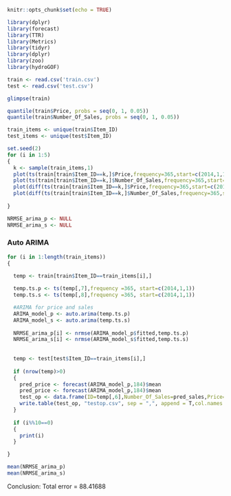 
```{r setup, include=FALSE}
knitr::opts_chunk$set(echo = TRUE)
```


```{r}
library(dplyr)
library(forecast)
library(TTR)
library(Metrics)
library(tidyr)
library(dplyr)
library(zoo)
library(hydroGOF)
```



```{r}

train <- read.csv('train.csv')
test <- read.csv('test.csv')

glimpse(train)


```


```{r}

quantile(train$Price, probs = seq(0, 1, 0.05))
quantile(train$Number_Of_Sales, probs = seq(0, 1, 0.05))
```



```{r}

train_items <- unique(train$Item_ID)
test_items <- unique(test$Item_ID)

```

```{r}
set.seed(2)
for (i in 1:5)
{
  k <- sample(train_items,1)
  plot(ts(train[train$Item_ID==k,]$Price,frequency=365,start=c(2014,1,1)),ylab="Price",main="TS price")
  plot(ts(train[train$Item_ID==k,]$Number_Of_Sales,frequency=365,start=c(2014,1,1)),ylab="Sales",main="TS sales")
  plot(diff(ts(train[train$Item_ID==k,]$Price,frequency=365,start=c(2014,1,1)),differences = 2),ylab="Price",main="TS 2nd order differencing price")
  plot(diff(ts(train[train$Item_ID==k,]$Number_Of_Sales,frequency=365,start=c(2014,1,1)),differences = 2),ylab="Sales",main="TS 2nd order differencing sales")
  
}

```



```{r}

NRMSE_arima_p <- NULL
NRMSE_arima_s <- NULL

```


### Auto ARIMA

```{r}


for (i in 1:length(train_items))
{
  
  temp <- train[train$Item_ID==train_items[i],]

  temp.ts.p <- ts(temp[,7],frequency =365, start=c(2014,1,1))
  temp.ts.s <- ts(temp[,8],frequency =365, start=c(2014,1,1))

  #ARIMA for price and sales
  ARIMA_model_p <- auto.arima(temp.ts.p)
  ARIMA_model_s <- auto.arima(temp.ts.s)
  
  NRMSE_arima_p[i] <- nrmse(ARIMA_model_p$fitted,temp.ts.p)
  NRMSE_arima_s[i] <- nrmse(ARIMA_model_s$fitted,temp.ts.s)
  
  
  temp <- test[test$Item_ID==train_items[i],]
  
  if (nrow(temp)>0)
  {
    pred_price <- forecast(ARIMA_model_p,184)$mean
    pred_price <- forecast(ARIMA_model_p,184)$mean
    test_op <- data.frame(ID=temp[,6],Number_Of_Sales=pred_sales,Price=pred_price)
    write.table(test_op, "testop.csv", sep = ",", append = T,col.names = F)
  }
  
  if (i%%10==0)
  {
    print(i)
  }

}

```


```{r}
mean(NRMSE_arima_p)
mean(NRMSE_arima_s)

```

Conclusion:
Total error = 88.41688




